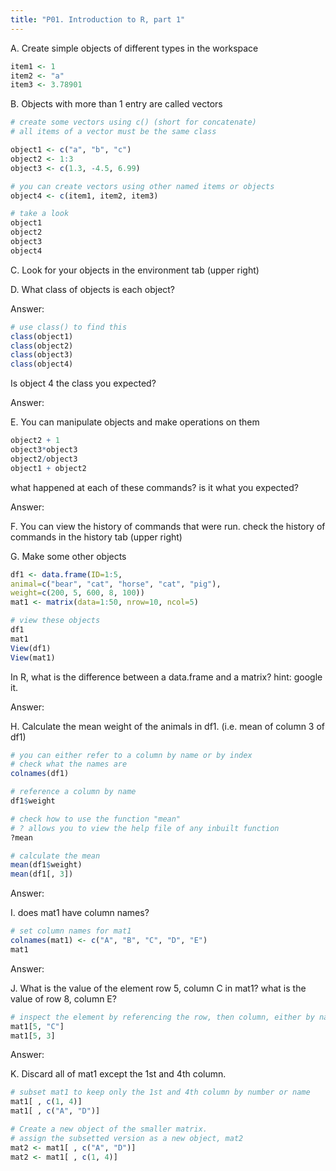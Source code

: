 ```yaml
---
title: "P01. Introduction to R, part 1"
---
```


A. Create simple objects of different types in the workspace

```r
item1 <- 1
item2 <- "a"
item3 <- 3.78901
```

B. Objects with more than 1 entry are called vectors

```r
# create some vectors using c() (short for concatenate)
# all items of a vector must be the same class

object1 <- c("a", "b", "c")
object2 <- 1:3
object3 <- c(1.3, -4.5, 6.99)

# you can create vectors using other named items or objects
object4 <- c(item1, item2, item3)

# take a look
object1
object2
object3
object4

```

C. Look for your objects in the environment tab (upper right)

D. What class of objects is each object?

Answer:

```r
# use class() to find this
class(object1)
class(object2)
class(object3)
class(object4)
```

Is object 4 the class you expected?

Answer:

E. You can manipulate objects and make operations on them

```r
object2 + 1
object3*object3
object2/object3
object1 + object2
```

what happened at each of these commands? is it what you expected?

Answer:

F. You can view the history of commands that were run. check the history of commands in the history tab (upper right)

G. Make some other objects

```r
df1 <- data.frame(ID=1:5,
animal=c("bear", "cat", "horse", "cat", "pig"),
weight=c(200, 5, 600, 8, 100))
mat1 <- matrix(data=1:50, nrow=10, ncol=5)

# view these objects
df1
mat1
View(df1)
View(mat1)

```

In R, what is the difference between a data.frame and a matrix? hint: google it.

Answer:

H. Calculate the mean weight of the animals in df1. (i.e. mean of column 3 of df1)

```r
# you can either refer to a column by name or by index
# check what the names are
colnames(df1)

# reference a column by name
df1$weight

# check how to use the function "mean"
# ? allows you to view the help file of any inbuilt function
?mean

# calculate the mean
mean(df1$weight)
mean(df1[, 3])
```

Answer:

I. does mat1 have column names?

```r
# set column names for mat1
colnames(mat1) <- c("A", "B", "C", "D", "E")
mat1


```

Answer:

J. What is the value of the element row 5, column C in mat1? what is the value of row 8, column E?

```r
# inspect the element by referencing the row, then column, either by name or number
mat1[5, "C"]
mat1[5, 3]

```

Answer:

K. Discard all of mat1 except the 1st and 4th column.

```r
# subset mat1 to keep only the 1st and 4th column by number or name
mat1[ , c(1, 4)]
mat1[ , c("A", "D")]

# Create a new object of the smaller matrix.
# assign the subsetted version as a new object, mat2
mat2 <- mat1[ , c("A", "D")]
mat2 <- mat1[ , c(1, 4)]
```
